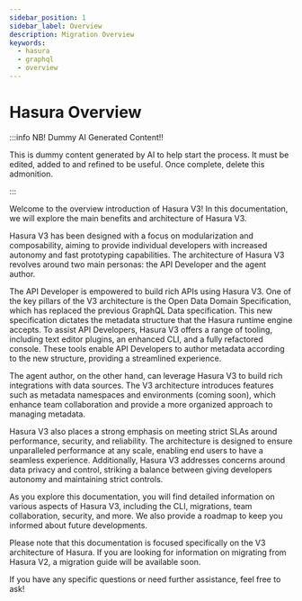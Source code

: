 ```yaml
---
sidebar_position: 1
sidebar_label: Overview
description: Migration Overview
keywords:
  - hasura
  - graphql
  - overview
---
```


# Hasura Overview

:::info NB! Dummy AI Generated Content!!

This is dummy content generated by AI to help start the process. It must be edited, added to and refined to be useful.
Once complete, delete this admonition.

:::

Welcome to the overview introduction of Hasura V3! In this documentation, we will explore the main benefits and
architecture of Hasura V3.

Hasura V3 has been designed with a focus on modularization and composability, aiming to provide individual developers
with increased autonomy and fast prototyping capabilities. The architecture of Hasura V3 revolves around two main
personas: the API Developer and the agent author.

The API Developer is empowered to build rich APIs using Hasura V3. One of the key pillars of the V3 architecture is the
Open Data Domain Specification, which has replaced the previous GraphQL Data specification. This new specification
dictates the metadata structure that the Hasura runtime engine accepts. To assist API Developers, Hasura V3 offers a
range of tooling, including text editor plugins, an enhanced CLI, and a fully refactored console. These tools enable API
Developers to author metadata according to the new structure, providing a streamlined experience.

The agent author, on the other hand, can leverage Hasura V3 to build rich integrations with data sources. The V3
architecture introduces features such as metadata namespaces and environments (coming soon), which enhance team
collaboration and provide a more organized approach to managing metadata.

Hasura V3 also places a strong emphasis on meeting strict SLAs around performance, security, and reliability. The
architecture is designed to ensure unparalleled performance at any scale, enabling end users to have a seamless
experience. Additionally, Hasura V3 addresses concerns around data privacy and control, striking a balance between
giving developers autonomy and maintaining strict controls.

As you explore this documentation, you will find detailed information on various aspects of Hasura V3, including the
CLI, migrations, team collaboration, security, and more. We also provide a roadmap to keep you informed about future
developments.

Please note that this documentation is focused specifically on the V3 architecture of Hasura. If you are looking for
information on migrating from Hasura V2, a migration guide will be available soon.

If you have any specific questions or need further assistance, feel free to ask!


